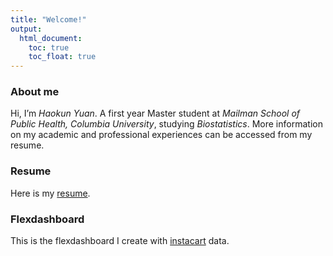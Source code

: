 ```yaml
---
title: "Welcome!"
output:
  html_document: 
    toc: true
    toc_float: true
---
```


### About me

Hi, I'm *Haokun Yuan*. A first year Master student at *Mailman School of Public Health, Columbia University*, studying *Biostatistics*. More information on my academic and professional experiences can be accessed from my resume.

### Resume

Here is my [resume](document/resume_Yuan_Haokun copy.pdf).


### Flexdashboard

This is the flexdashboard I create with [instacart](dashboard_template.html) data.